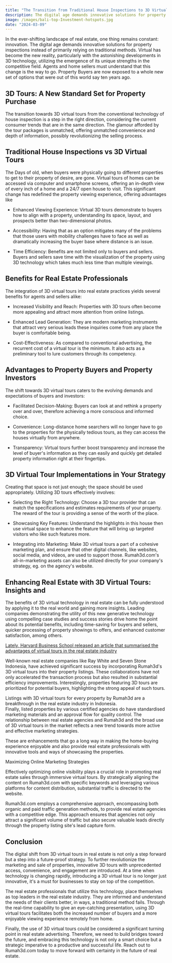 ```yaml
---
title: "The Transition from Traditional House Inspections to 3D Virtual Tours in the Real Estate Industry"
description: The digital age demands innovative solutions for property inspections instead of primarily relying on traditional methods. Virtual has become the new reality, particularly with the astonishing developments in 3D technology, utilizing the emergence of its unique strengths in the competitive field. Agents and home sellers must understand that this change is the way to go. Property Buyers are now exposed to a whole new set of options that were out of this world say ten years ago.
image: /images/bali-top-Investment-hotspots.jpg
date: "2024-03-09"
---
```


In the ever-shifting landscape of real estate, one thing remains constant: innovation. The digital age demands innovative solutions for property inspections instead of primarily relying on traditional methods. Virtual has become the new reality, particularly with the astonishing developments in 3D technology, utilizing the emergence of its unique strengths in the competitive field. Agents and home sellers must understand that this change is the way to go. Property Buyers are now exposed to a whole new set of options that were out of this world say ten years ago.


## 3D Tours: A New Standard Set for Property Purchase

The transition towards 3D virtual tours from the conventional technology of house inspection is a step in the right direction, considering the current consumer trends that are in the same direction. The glamour afforded by the tour packages is unmatched, offering unmatched convenience and depth of information, possibly revolutionizing the selling process.


## Traditional House Inspections vs 3D Virtual Tours

The Days of old, when buyers were physically going to different properties to get to their property of desire, are gone. Virtual tours of homes can be accessed via computer and smartphone screens, offering an in-depth view of every inch of a home and a 24/7 open house to visit. This significant change has redefined the property viewing experience, offering advantages like

- Enhanced Viewing Experience: Virtual 3D tours demonstrate to buyers how to align with a property, understanding its space, layout, and prospects better than two-dimensional photos.

- Accessibility: Having that as an option mitigates many of the problems that those users with mobility challenges have to face as well as dramatically increasing the buyer base where distance is an issue.

- Time Efficiency: Benefits are not limited only to buyers and sellers. Buyers and sellers save time with the visualization of the property using 3D technology which takes much less time than multiple viewings.


## Benefits for Real Estate Professionals

The integration of 3D virtual tours into real estate practices yields several benefits for agents and sellers alike:

- Increased Visibility and Reach: Properties with 3D tours often become more appealing and attract more attention from online listings.

- Enhanced Lead Generation: They are modern marketing instruments that attract very serious leads these inquiries come from any place the buyer is comfortable being.

- Cost-Effectiveness: As compared to conventional advertising, the recurrent cost of a virtual tour is the minimum. It also acts as a preliminary tool to lure customers through its competency.


## Advantages to Property Buyers and Property Investors

The shift towards 3D virtual tours caters to the evolving demands and expectations of buyers and investors:

- Facilitated Decision-Making: Buyers can look at and rethink a property over and over, therefore achieving a more conscious and informed choice.

- Convenience: Long-distance home searchers will no longer have to go to the properties for the physically tedious tours, as they can access the houses virtually from anywhere.

- Transparency: Virtual tours further boost transparency and increase the level of buyer's information as they can easily and quickly get detailed property information right at their fingertips.


## 3D Virtual Tour Implementations in Your Strategy

Creating that space is not just enough; the space should be used appropriately. Utilizing 3D tours effectively involves:

- Selecting the Right Technology: Choose a 3D tour provider that can match the specifications and estimates requirements of your property. The reward of the tour is providing a sense of the worth of the place.

- Showcasing Key Features: Understand the highlights in this house then use virtual space to enhance the feature that will bring up targeted visitors who like such features more.

- Integrating into Marketing: Make 3D virtual tours a part of a cohesive marketing plan, and ensure that other digital channels, like websites, social media, and videos, are used to support those. Rumah3d.com's all-in-marketing assets can also be utilized directly for your company's strategy, eg. on the agency's website.


## Enhancing Real Estate with 3D Virtual Tours: Insights and

The benefits of 3D virtual technology in real estate can be fully understood by applying it to the real world and gaining more insights. Leading companies demonstrating the utility of this new generative technology using compelling case studies and success stories drive home the point about its potential benefits, including time-saving for buyers and sellers, quicker processing of property showings to offers, and enhanced customer satisfaction, among others.

[Lately, Harvard Business School released an article that summarised the advantages of virtual tours in the real estate industry](https://hbswk.hbs.edu/item/are-virtual-tours-still-worth-it-in-real-estate-evidence-from-75000-home-sales)

<CustomQuote quote="MAYBE IT DOESN'T HELP YOU TO GET A 5 PERCENT SALES PRICE RISE BY USING VISUAL TOOLS—BUT IT MIGHT HELP SELLERS IN MANY OTHER WAYS."/>

Well-known real estate companies like Ray White and Seven Stone Indonesia, have achieved significant success by incorporating Rumah3d's 3D virtual tours into their property listings. These collaborations have not only accelerated the transaction process but also resulted in substantial efficiency improvements. Interestingly, properties featuring 3D tours are prioritized for potential buyers, highlighting the strong appeal of such tours.

Listings with 3D virtual tours for every property by Rumah3d are a breakthrough in the real estate industry in Indonesia.\
Finally, listed properties by various certified agencies do have standardised marketing materials and an approval flow for quality control.
The relationship between real estate agencies and Rumah3d and the broad use of 3D virtual tours in the market reflects a new trend towards more active and effective marketing strategies.

These are enhancements that go a long way in making the home-buying experience enjoyable and also provide real estate professionals with innovative tools and ways of showcasing the properties.

Maximizing Online Marketing Strategies

Effectively optimizing online visibility plays a crucial role in promoting real estate sales through immersive virtual tours. By strategically aligning the content on Rumah3d.com with specific keywords and leveraging various platforms for content distribution, substantial traffic is directed to the website.

Rumah3d.com employs a comprehensive approach, encompassing both organic and paid traffic generation methods, to provide real estate agencies with a competitive edge. This approach ensures that agencies not only attract a significant volume of traffic but also secure valuable leads directly through the property listing site's lead capture form.


## Conclusion

The digital shift from 3D virtual tours in real estate is not only a step forward but a step into a future-proof strategy. To further revolutionize the marketing and sale of properties, innovative 3D tours with unprecedented access, convenience, and engagement are introduced. At a time when technology is changing rapidly, introducing a 3D virtual tour is no longer just innovative, it's a must for businesses to stay on top of the competition.

The real estate professionals that utilize this technology, place themselves as top leaders in the real estate industry. They are informed and understand the needs of their clients better, in ways, a traditional method fails. Through the real-time capability to give an eye-catching presentation, using 3D virtual tours facilitates both the increased number of buyers and a more enjoyable viewing experience remotely from home.

Finally, the use of 3D virtual tours could be considered a significant turning point in real estate advertising. Therefore, we need to build bridges toward the future, and embracing this technology is not only a smart choice but a strategic imperative to a productive and successful life. Reach out to Rumah3d.com today to move forward with certainty in the future of real estate.
